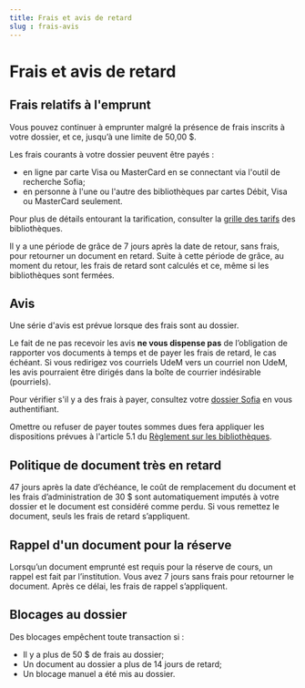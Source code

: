 ```yaml
---
title: Frais et avis de retard
slug : frais-avis
---
```


# Frais et avis de retard

## Frais relatifs à l'emprunt

Vous pouvez continuer à emprunter malgré la présence de frais inscrits à votre dossier, et ce, jusqu’à une limite de 50,00 $.

Les frais courants à votre dossier peuvent être payés :  
* en ligne par carte Visa ou MasterCard en se connectant via l'outil de recherche Sofia;  
* en personne à l'une ou l'autre des bibliothèques par cartes Débit, Visa ou MasterCard seulement.

Pour plus de détails entourant la tarification, consulter la [grille des tarifs](../../static/obtenir/grille-tarif.pdf) des bibliothèques.

Il y a une période de grâce de 7 jours après la date de retour, sans frais, pour retourner un document en retard. Suite à cette période de grâce, au moment du retour, les frais de retard sont calculés et ce, même si les bibliothèques sont fermées.

## Avis

Une série d'avis est prévue lorsque des frais sont au dossier.  

Le fait de ne pas recevoir les avis **ne vous dispense pas** de l’obligation de rapporter vos documents à temps et de payer les frais de retard, le cas échéant. Si vous redirigez vos courriels UdeM vers un courriel non UdeM, les avis pourraient être dirigés dans la boîte de courrier indésirable (pourriels).  

Pour vérifier s'il y a des frais à payer, consultez votre [dossier Sofia](https://umontreal.account.worldcat.org/account) en vous authentifiant.  

Omettre ou refuser de payer toutes sommes dues fera appliquer les dispositions prévues à l'article 5.1 du [Règlement sur les bibliothèques](https://secretariatgeneral.umontreal.ca/public/secretariatgeneral/documents/doc_officiels/reglements/administration/ges40_19-reglement-bibliotheques.pdf).

## Politique de document très en retard

47 jours après la date d’échéance, le coût de remplacement du document et les frais d’administration de 30 $ sont automatiquement imputés à votre dossier et le document est considéré comme perdu. Si vous remettez le document, seuls les frais de retard s’appliquent.

## Rappel d'un document pour la réserve

Lorsqu’un document emprunté est requis pour la réserve de cours, un rappel est fait par l’institution. Vous avez 7 jours sans frais pour retourner le document. Après ce délai, les frais de rappel s’appliquent.

## Blocages au dossier

Des blocages empêchent toute transaction si :  
* Il y a plus de 50 $ de frais au dossier;  
* Un document au dossier a plus de 14 jours de retard;  
* Un blocage manuel a été mis au dossier.

